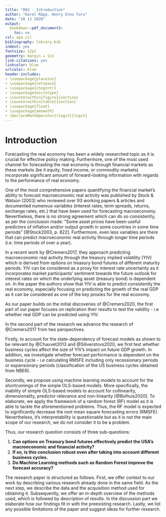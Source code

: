 ```yaml
---
title: "002 - Introduction"
author: "Karel Räpp, Henry Enno Turu"
date: "28 11 2020"
output: 
  bookdown::pdf_document2:
    toc: no
csl: apa.csl
bibliography: library.bib
indent: yes
fontsize: 12pt
geometry: margin = 1in
link-citations: yes
linkcolor: blue
urlcolor: blue
header-includes:
- \usepackage{placeins}
- \usepackage{setspace}
- \usepackage{chngcntr}
- \usepackage{microtype}
- \counterwithin{figure}{section}
- \counterwithin{table}{section}
- \usepackage{float}
- \usepackage{amsmath}
- \DeclareMathOperator{\logit}{logit}
---
```




\linespread{1.6}\selectfont

# Introduction


Forecasting the real economy has been a widely researched topic as it is crucial for effective policy making. Furthermore, one of the most used channel for forecasting the real economy is through financial markets as these markets (be it equity, fixed income, or commodity markets) incorporate significant amount of forward-looking information with regards to the performance of real economy.
  
One of the most comprehensive papers quantifying the financial market's ability to forecast macroeconomic real activity was published by Stock & Watson (2003) who reviewed over 93 working papers & articles and documented numerous variables (interest rates, term spreads, returns, exchange rates, etc.) that have been used for forecasting macroeconomy. Nevertheless, there is no strong agreement which can do so consistently, as per the conclusion made: ”Some asset prices have been useful predictors of inflation and/or output growth in some countries in some time periods” [@Stock2003, p. 822]. Furthermore, even less variables are there that can predict macroeconomic real activity through longer time periods (i.e. time periods of over a year). 

In a recent work by @Cremers2017, they approach predicting macroeconomic real activity through the treasury implied volatility (YIV) which is derived from options on treasury bond futures of different maturity periods. YIV can be considered as a proxy for interest rate uncertainty as it incorporates market participants' sentiment towards the future outlook for interest rates on which the underlying asset (treasury bond) is dependent on. In the paper the authors show that YIV is able to predict consistently the real economy, especially focusing on predicting the growth of the real GDP as it can be considered as one of the key proxies for the real economy.


As our paper builds on the initial discoveries of @Cremers2020, the first part of our paper focuses on replication their results to test the validity - i.e whether real GDP can be predicted using YIV.

In the second part of the research we advance the research of @Cremers2017 from two perspectives.

Firstly, to account for the state-dependency of forecast models as shown to be relevant by @Chauvet2013 and @Siliverstovs2020, we first test whether business cycles affect the size of YIV's impact on future GDP growth. In addition, we investigate whether forecast performance is dependent on the business cycle - i.e calculating RMSFE including only recessionary periods or expansionary periods (classification of the US business cycles obtained from NBER).

Secondly, we propose using machine learning models to account for the shortcomings of the simple OLS-based models. More specifically, the inability of simple OLS-based models to account for collinearity, dimensionality, predictor relevance and non-linearity [@Bolhuis2020]. To elaborate, we apply the framework of a random forest (RF) model as it is able to tackle the aforementioned problems. Thus, the RF model is expected to significantly decrease the root mean square forecasting errors (RMSFE). Nevertheless, it's interpretability is questionable but as it is not the main scope of our research, we do not consider it to be a problem.
  
Thus, our research question consists of three sub-questions:

1. **Can options on Treasury bond futures effectively predict the USA's macroeconomic and financial activity?**
2. **If so, is this conclusion robust even after taking into account different business cycles.**
3. **Do Machine Learning methods such as Random Forest improve the forecast accuracy?**

The research paper is structured as follows. First, we offer context to our work by describing various research already done in the same field. As the next step, we describe the data and the acquisition method used for obtaining it. Subsequently, we offer an in-depth overview of the methods used, which is followed by description of results. In the discussion part we elaborate how our findings fit in with the preexisting research. Lastly, we list any possible limitations of the paper and suggest ideas for further research.


